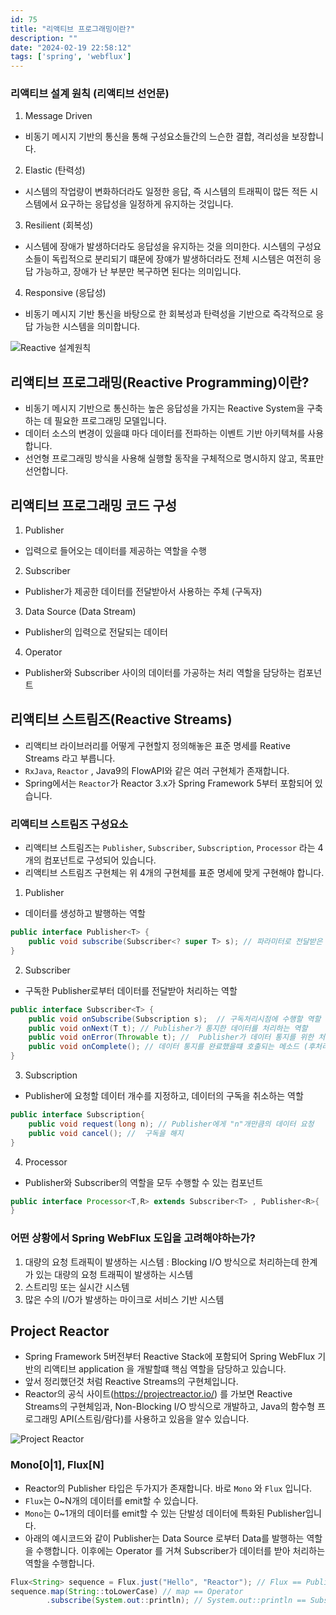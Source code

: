 ```yaml
---
id: 75
title: "리액티브 프로그래밍이란?"
description: ""
date: "2024-02-19 22:58:12"
tags: ['spring', 'webflux']
---
```

### 리액티브 설계 원칙 (리액티브 선언문)

1. Message Driven 
- 비동기 메시지 기반의 통신을 통해 구성요소들간의 느슨한 결합, 격리성을 보장합니다.

2. Elastic (탄력성)
- 시스템의 작업량이 변화하더라도 일정한 응답, 즉 시스템의 트래픽이 많든 적든 시스템에서 요구하는 응답성을 일정하게 유지하는 것입니다. 

3. Resilient (회복성)
- 시스템에 장애가 발생하더라도 응답성을 유지하는 것을 의미한다. 시스템의 구성요소들이 독립적으로 분리되기 떄문에 장얘가 발생하더라도 전체 시스템은 여전히 응답 가능하고, 장애가 난 부분만 복구하면 된다는 의미입니다.

4. Responsive (응답성)
- 비동기 메시지 기반 통신을 바탕으로 한 회복성과 탄력성을 기반으로 즉각적으로 응답 가능한 시스템을 의미합니다. 


![Reactive 설계원칙](/images/reactive-01.png)


## 리액티브 프로그래밍(Reactive Programming)이란?

- 비동기 메시지 기반으로 통신하는 높은 응답성을 가지는 Reactive System을 구축하는 데 필요한 프로그래밍 모델입니다. 
- 데이터 소스의 변경이 있을떄 마다 데이터를 전파하는 이벤트 기반 아키텍쳐를 사용합니다. 
- 선언형 프로그래밍 방식을 사용해 실행할 동작을 구체적으로 명시하지 않고, 목표만 선언합니다. 



## 리액티브 프로그래밍 코드 구성 

1. Publisher 
-  입력으로 들어오는 데이터를 제공하는 역할을 수행 
2. Subscriber 
- Publisher가 제공한 데이터를 전달받아서 사용하는 주체 (구독자)
3. Data Source (Data Stream)
- Publisher의 입력으로 전달되는 데이터 
4. Operator
- Publisher와 Subscriber 사이의 데이터를 가공하는 처리 역할을 담당하는 컴포넌트




## 리액티브 스트림즈(Reactive Streams)
- 리액티브 라이브러리를 어떻게 구현할지 정의해놓은 표준 명세를 Reative Streams 라고 부릅니다. 
- `RxJava`, `Reactor` , Java9의 FlowAPI와 같은 여러 구현체가 존재합니다. 
- Spring에서는 `Reactor`가 Reactor 3.x가 Spring Framework 5부터 포함되어 있습니다. 

### 리액티브 스트림즈 구성요소 

- 리액티브 스트림즈는 `Publisher`, `Subscriber`, `Subscription`, `Processor` 라는 4개의 컴포넌트로 구성되어 있습니다.
- 리액티브 스트림즈 구현체는 위 4개의 구현체를 표준 명세에 맞게 구현해야 합니다. 

1. Publisher
- 데이터를 생성하고 발행하는 역할 

```java
public interface Publisher<T> {
    public void subscribe(Subscriber<? super T> s); // 파라미터로 전달받은 Subscriber 등록하는 역할 수행 
}
```

2. Subscriber
- 구독한 Publisher로부터 데이터를 전달받아 처리하는 역할 
```java
public interface Subscriber<T> {
    public void onSubscribe(Subscription s);  // 구독처리시점에 수행할 역할 지정 
    public void onNext(T t); // Publisher가 통지한 데이터를 처리하는 역할 
    public void onError(Throwable t); //  Publisher가 데이터 통지를 위한 처리과정에서 에러 발생시 에러를 처리하는 역할 수행
    public void onComplete(); // 데이터 통지를 완료했을떄 호출되는 메소드 (후처리)
}
```
3. Subscription 
- Publisher에 요청할 데이터 개수를 지정하고, 데이터의 구독을 취소하는 역할 

```java
public interface Subscription{
    public void request(long n); // Publisher에게 "n"개만큼의 데이터 요청
    public void cancel(); //  구독을 해지
}
```

4. Processor
- Publisher와 Subscriber의 역할을 모두 수행할 수 있는 컴포넌트 
```java
public interface Processor<T,R> extends Subscriber<T> , Publisher<R>{
}
```

### 어떤 상황에서 Spring WebFlux 도입을 고려해야하는가? 

1. 대량의 요청 트래픽이 발생하는 시스템 : Blocking I/O 방식으로 처리하는데 한계가 있는 대량의 요청 트래픽이 발생하는 시스템 
2. 스트리밍 또는 실시간 시스템 
3. 많은 수의 I/O가 발생하는 마이크로 서비스 기반 시스템 

## Project Reactor 
- Spring Framework 5버전부터 Reactive Stack에 포함되어 Spring WebFlux 기반의 리액티브 application 을 개발할떄 핵심 역할을 담당하고 있습니다. 
- 앞서 정리했던것 처럼 Reactive Streams의 구현체입니다. 
- Reactor의 공식 사이트(https://projectreactor.io/) 를 가보면 Reactive Streams의 구현체임과, Non-Blocking I/O 방식으로 개발하고, Java의 함수형 프로그래밍 API(스트림/람다)를 사용하고 있음을 알수 있습니다.


![Project Reactor](/images/reactive-02.png)

### Mono[0|1], Flux[N]

- Reactor의 Publisher 타입은 두가지가 존재합니다. 바로 `Mono` 와 `Flux` 입니다. 
- `Flux`는 0~N개의 데이터를 emit할 수 있습니다. 
- `Mono`는 0~1개의 데이터를 emit할 수 있는 단발성 데이터에 특화된 Publisher입니다. 
- 아래의 예시코드와 같이 Publisher는 Data Source 로부터 Data를 발행하는 역할을 수행합니다. 이후에는 Operator 를 거쳐 Subscriber가 데이터를 받아 처리하는 역할을 수행합니다. 
```java
Flux<String> sequence = Flux.just("Hello", "Reactor"); // Flux == Publisher , "Hello","Reactor" == Data Source
sequence.map(String::toLowerCase) // map == Operator
        .subscribe(System.out::println); // System.out::println == Subscriber
```